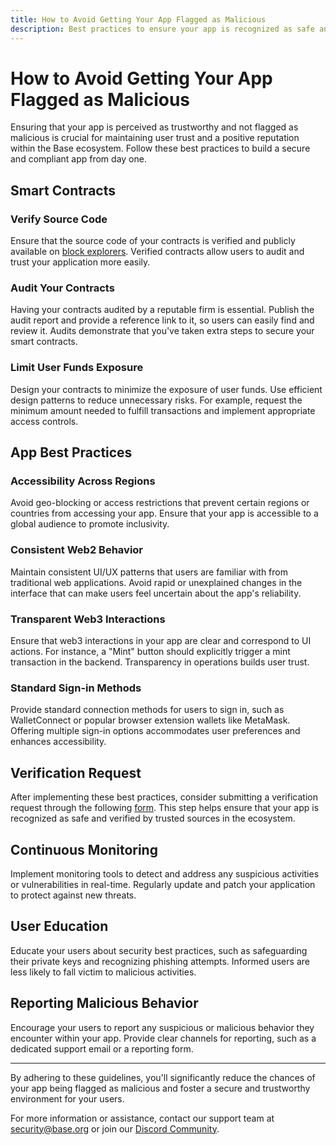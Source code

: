 ```yaml
---
title: How to Avoid Getting Your App Flagged as Malicious
description: Best practices to ensure your app is recognized as safe and compliant within the Base ecosystem.
---
```




# How to Avoid Getting Your App Flagged as Malicious

Ensuring that your app is perceived as trustworthy and not flagged as malicious is crucial for maintaining user trust and a positive reputation within the Base ecosystem. Follow these best practices to build a secure and compliant app from day one.

## Smart Contracts

### Verify Source Code

Ensure that the source code of your contracts is verified and publicly available on [block explorers](/chain/block-explorers). Verified contracts allow users to audit and trust your application more easily.

### Audit Your Contracts

Having your contracts audited by a reputable firm is essential. Publish the audit report and provide a reference link to it, so users can easily find and review it. Audits demonstrate that you've taken extra steps to secure your smart contracts.

### Limit User Funds Exposure

Design your contracts to minimize the exposure of user funds. Use efficient design patterns to reduce unnecessary risks. For example, request the minimum amount needed to fulfill transactions and implement appropriate access controls.

## App Best Practices

### Accessibility Across Regions

Avoid geo-blocking or access restrictions that prevent certain regions or countries from accessing your app. Ensure that your app is accessible to a global audience to promote inclusivity.

### Consistent Web2 Behavior

Maintain consistent UI/UX patterns that users are familiar with from traditional web applications. Avoid rapid or unexplained changes in the interface that can make users feel uncertain about the app's reliability.

### Transparent Web3 Interactions

Ensure that web3 interactions in your app are clear and correspond to UI actions. For instance, a "Mint" button should explicitly trigger a mint transaction in the backend. Transparency in operations builds user trust.

### Standard Sign-in Methods

Provide standard connection methods for users to sign in, such as WalletConnect or popular browser extension wallets like MetaMask. Offering multiple sign-in options accommodates user preferences and enhances accessibility.

## Verification Request

After implementing these best practices, consider submitting a verification request through the following [form](https://report.blockaid.io/). This step helps ensure that your app is recognized as safe and verified by trusted sources in the ecosystem.

## Continuous Monitoring

Implement monitoring tools to detect and address any suspicious activities or vulnerabilities in real-time. Regularly update and patch your application to protect against new threats.

## User Education

Educate your users about security best practices, such as safeguarding their private keys and recognizing phishing attempts. Informed users are less likely to fall victim to malicious activities.

## Reporting Malicious Behavior

Encourage your users to report any suspicious or malicious behavior they encounter within your app. Provide clear channels for reporting, such as a dedicated support email or a reporting form.

---

By adhering to these guidelines, you'll significantly reduce the chances of your app being flagged as malicious and foster a secure and trustworthy environment for your users.

For more information or assistance, contact our support team at [security@base.org](mailto:security@base.org) or join our [Discord Community](https://discord.com/invite/base).




<FeedbackWidget />
